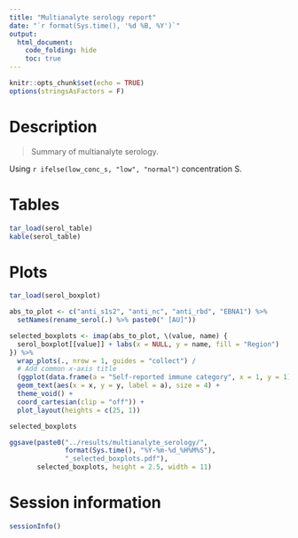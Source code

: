 ```yaml
---
title: "Multianalyte serology report"
date: "`r format(Sys.time(), '%d %B, %Y')`"
output:
  html_document:
    code_folding: hide
    toc: true
---
```


```r
knitr::opts_chunk$set(echo = TRUE)
options(stringsAsFactors = F)
```

# Description

> Summary of multianalyte serology. 

Using `r ifelse(low_conc_s, "low", "normal")` concentration S.

# Tables

```r
tar_load(serol_table)
kable(serol_table)
```

# Plots

```r
tar_load(serol_boxplot)

abs_to_plot <- c("anti_s1s2", "anti_nc", "anti_rbd", "EBNA1") %>%
  setNames(rename_serol(.) %>% paste0(" [AU]"))

selected_boxplots <- imap(abs_to_plot, \(value, name) {
  serol_boxplot[[value]] + labs(x = NULL, y = name, fill = "Region")
}) %>%
  wrap_plots(., nrow = 1, guides = "collect") /
  # Add common x-axis title
  (ggplot(data.frame(a = "Self-reported immune category", x = 1, y = 1)) +
  geom_text(aes(x = x, y = y, label = a), size = 4) +
  theme_void() +
  coord_cartesian(clip = "off")) +
  plot_layout(heights = c(25, 1))
```

```r
selected_boxplots
```

```r
ggsave(paste0("../results/multianalyte_serology/",
              format(Sys.time(), "%Y-%m-%d_%H%M%S"),
              "_selected_boxplots.pdf"),
       selected_boxplots, height = 2.5, width = 11)
```


# Session information

```r
sessionInfo()
```